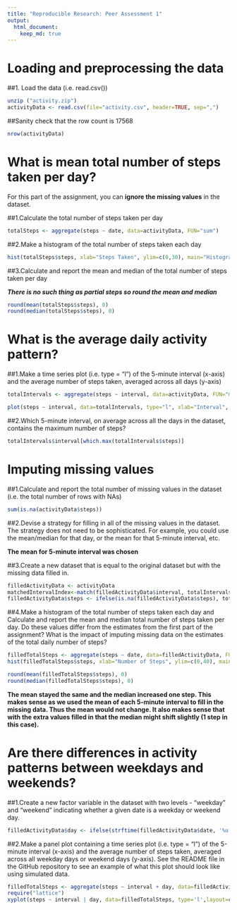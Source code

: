 ```yaml
---
title: "Reproducible Research: Peer Assessment 1"
output: 
  html_document:
    keep_md: true
---
```



# Loading and preprocessing the data
##1. Load the data (i.e. read.csv())
```r
unzip ("activity.zip")
activityData <- read.csv(file="activity.csv", header=TRUE, sep=",")
```
##Sanity check that the row count is 17568
```r
nrow(activityData)
```

# What is mean total number of steps taken per day?

For this part of the assignment, you can **ignore the missing values** in the dataset.

##1.Calculate the total number of steps taken per day
```r
totalSteps <- aggregate(steps ~ date, data=activityData, FUN="sum")
```
##2.Make a histogram of the total number of steps taken each day
```r
hist(totalSteps$steps, xlab="Steps Taken", ylim=c(0,30), main="Histogram of Steps Taken")
```

##3.Calculate and report the mean and median of the total number of steps taken per day

_**There is no such thing as partial steps so round the mean and median**_

```r
round(mean(totalSteps$steps), 0)
round(median(totalSteps$steps), 0)
```
# What is the average daily activity pattern?
##1.Make a time series plot (i.e. type = "l") of the 5-minute interval (x-axis) and the average number of steps taken, averaged across all days (y-axis)
```r
totalIntervals <- aggregate(steps ~ interval, data=activityData, FUN="mean")

plot(steps ~ interval, data=totalIntervals, type="l", xlab="Interval", ylab="Number of Steps")
```

##2.Which 5-minute interval, on average across all the days in the dataset, contains the maximum number of steps?
```r
totalIntervals$interval[which.max(totalIntervals$steps)]
```
# Imputing missing values
##1.Calculate and report the total number of missing values in the dataset (i.e. the total number of rows with NAs)
```r
sum(is.na(activityData$steps))
```
##2.Devise a strategy for filling in all of the missing values in the dataset. The strategy does not need to be sophisticated. For example, you could use the mean/median for that day, or the mean for that 5-minute interval, etc.

**The mean for 5-minute interval was chosen**

##3.Create a new dataset that is equal to the original dataset but with the missing data filled in.
```r
filledActivityData <- activityData
matchedIntervalIndex<-match(filledActivityData$interval, totalIntervals$interval)
filledActivityData$steps <- ifelse(is.na(filledActivityData$steps), totalIntervals$steps[matchedIntervalIndex], filledActivityData$steps)
```
##4.Make a histogram of the total number of steps taken each day and Calculate and report the mean and median total number of steps taken per day. Do these values differ from the estimates from the first part of the assignment? What is the impact of imputing missing data on the estimates of the total daily number of steps?

```r
filledTotalSteps <- aggregate(steps ~ date, data=filledActivityData, FUN="sum")
hist(filledTotalSteps$steps, xlab="Number of Steps", ylim=c(0,40), main="Histogram of Steps Taken (Missing Step Filled In)")

round(mean(filledTotalSteps$steps), 0)
round(median(filledTotalSteps$steps), 0)
```
**The mean stayed the same and the median increased one step. This makes sense as we used the mean of each 5-minute interval to fill in the missing data. Thus the mean would not change. It also makes sense that with the extra values filled in that the median might shift slightly (1 step in this case).**

# Are there differences in activity patterns between weekdays and weekends?
##1.Create a new factor variable in the dataset with two levels - "weekday" and "weekend" indicating whether a given date is a weekday or weekend day.
```r
filledActivityData$day <- ifelse(strftime(filledActivityData$date, '%u') < 6, "weekday", "weekend")
```
##2.Make a panel plot containing a time series plot (i.e. type = "l") of the 5-minute interval (x-axis) and the average number of steps taken, averaged across all weekday days or weekend days (y-axis). See the README file in the GitHub repository to see an example of what this plot should look like using simulated data.
```r
filledTotalSteps <- aggregate(steps ~ interval + day, data=filledActivityData, mean)
require("lattice")
xyplot(steps ~ interval | day, data=filledTotalSteps, type='l',layout=c(1,2), xlab="Interval", ylab="Number of Steps")
```